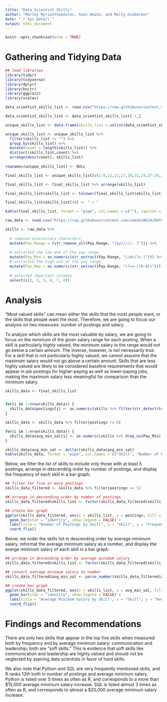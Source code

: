 ```yaml
---
title: "Data Scientist Skills"
author: "Marley Myrianthopoulos, Sean Amato, and Molly Siebecker"
date: "`r Sys.Date()`"
output: html_document
---
```


```r
knitr::opts_chunk$set(echo = TRUE)
```

# Gathering and Tidying Data

```r
## load libraries
library(tidyr)
library(tidyverse)
library(dplyr)
library(knitr)
library(ggplot2)
library(scales)

data_scientist_skills_list <- read.csv("https://raw.githubusercontent.com/samato0624/DATA607_Project3/main/docs/data_scientist_skills.csv")

data_scientist_skills_list <- data_scientist_skills_list[-1,]

unique_skills_list <- data.frame(skills_list = unlist(data_scientist_skills_list))

unique_skills_list <- unique_skills_list %>%
  filter(skills_list != "") %>%
  group_by(skills_list) %>%
  mutate(count = length(skills_list)) %>%
  distinct(skills_list,count) %>%
  arrange(desc(count), skills_list)
  
rownames(unique_skills_list) <- NULL

final_skills_list <- unique_skills_list[c(1:9,12,13,17,19,22,24,27:29,32,34,36:37,39,40,43,45,47:50,52,53,58,59,61,62,64,66,71,72,76,77,79:81,83:87),1]

final_skills_list <- final_skills_list %>% arrange(skills_list)

final_skills_list$skills_list <- tolower(final_skills_list$skills_list)

final_skills_list$skills_list[38] <- " r "

kable(final_skills_list, format = "pipe", col.names = c(""), caption = "Skills for Data Scientists", align = "c")

```

```r

raw_data <- read.csv("https://raw.githubusercontent.com/samato0624/DATA607_Project3/main/Raw_Data.csv")

skills <- raw_data %>%
  
  # removed unnecessary characters
  mutate(Pay.Range = (str_remove_all(Pay.Range, "[$yr////, ]"))) %>%
  
  # extracted the low end of the pay range
  mutate(Pay_Min = as.numeric(str_extract(Pay.Range, "\\d+(?=-)"))) %>%
  # extracted the high end of the pay range
  mutate(Pay_Max = as.numeric(str_extract(Pay.Range, "(?<=-)[0-9]+"))) %>%
  
  # selected important columns
  select(c(2, 3, 5, 6, 7, 8))
```

# Analysis

"Most valued skills" can mean either the skills that the most people want, or the skills that people want the most. Therefore, we are going to focus our analysis on two measures: number of postings and salary. 

To analyze which skills are the most valuable by salary, we are going to focus on the minimum of the given salary range for each posting. When a skill is particularly highly valued, the minimum salary in the range would not go below a certain amount. The inverse, however, is not necessarily true. For a skill that is not particularly highly valued, we cannot assume that the maximum salary would not go above a certain amount. Skills that are less highly valued are likely to be considered baseline requirements that would appear in job postings for higher-paying as well as lower-paying jobs, making the maximum salary less meaningful for comparison than the minimum salary. 

```r

skills_data <- final_skills_list


for(i in 1:nrow(skills_data)) {
  skills_data$postings[i] <- as.numeric(skills %>% filter(str_detect(tolower(About.the.job),skills_data$skills_list[i])) %>% summarise(n = n()))
}

skills_data <- skills_data %>% filter(postings != 0)

for(i in 1:nrow(skills_data)) {
  skills_data$avg_min_sal[i] <- as.numeric(skills %>% drop_na(Pay_Min) %>% filter(str_detect(tolower(About.the.job),skills_data$skills_list[i])) %>% summarise(avg = mean(Pay_Min)))
}

skills_data$avg_min_sal <- dollar(skills_data$avg_min_sal)
kable(skills_data, format = "pipe", col.names = c("Skill", "Number of Postings", "Average Minimum Salary"), caption = "Skills for Data Scientists", align = "c", digits = 0)
```

Below, we filter the list of skills to include only those with at least 5 postings, arrange in descending order by number of postings, and display the frequency of each skill in a bar graph.

```r
## filter for five or more postings
skills_data_filtered <- skills_data %>% filter(postings >= 5)

## arrange in descending order by number of postings
skills_data_filtered$skills_list <- factor(skills_data_filtered$skills_list, levels = skills_data_filtered$skills_list[order(skills_data_filtered$postings, decreasing = FALSE)])

## create bar graph
ggplot(skills_data_filtered, aes(x = skills_list, y = postings, fill = skills_list)) +
  geom_bar(stat = "identity", show.legend = FALSE) +
  labs(title = "Number of Postings by Skill", x = "Skill", y = "Frequency") +
  coord_flip() 
```

Below, we order the skills list in descending order by average minimum salary, reformat the average minimum salary as a number, and display the averge minimum salary of each skill in a bar graph.

```r
## arrange in descending order by average minimum salary
skills_data_filtered$skills_list <- factor(skills_data_filtered$skills_list, levels = skills_data_filtered$skills_list[order(skills_data_filtered$avg_min_sal, decreasing = FALSE)])

## convert average minimum salary to number
skills_data_filtered$avg_min_sal <- parse_number(skills_data_filtered$avg_min_sal)

## create bar graph
ggplot(skills_data_filtered, aes(x = skills_list, y = avg_min_sal, fill = skills_list)) +
  geom_bar(stat = "identity", show.legend = FALSE) +
  labs(title = "Average Minimum Salary by Skill", x = "Skill", y = "Average Minimum Salary (dollars per year)") +
  coord_flip()
```

# Findings and Recommendations

There are only two skills that appear in the top five skills when measured both by frequency and by average minimum salary: communication and leadership; both are "soft skills." This is evidence that soft skills like communication and leadership are highly valued and should not be neglected by aspiring data scientists in favor of hard skills.

We also note that Python and SQL are very frequently mentioned skills, and R ranks 12th both in number of postings and average minimum salary. Python is listed over 5 times as often as R, and corresponds to a more than $15,000 average minimum salary increase. SQL is listed almost 3 times as often as R, and corresponds to almost a $20,000 average minimum salary increase.



